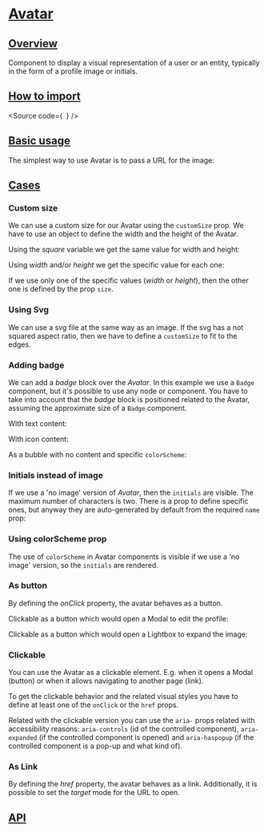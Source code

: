

<Meta of={Stories} />

# [Avatar](#avatar)

## [Overview](#overview)

Component to display a visual representation of a user or an entity, typically in the form of a profile image or initials.

## [How to import](#how-to-import)

<Source
  code={`
`}
/>

## [Basic usage](#basic-usage)

The simplest way to use Avatar is to pass a URL for the image:

<Canvas of={Stories.Base} />

## [Cases](#cases)

### Custom size

We can use a custom size for our Avatar using the `customSize` prop. We have to
use an object to define the width and the height of the Avatar.

Using the _square_ variable we get the same value for width
and height:

<Canvas of={CaseStories.CustomSizeSquare} />

Using _width_ and/or _height_ we get the specific value for each one:

<Canvas of={CaseStories.CustomSizeSpecificSize} />

If we use only one of the specific values (_width_ or _height_), then the other one
is defined by the prop `size`.

<Canvas of={CaseStories.CustomSizeOnlyOne} />

### Using Svg

We can use a svg file at the same way as an image. If the svg has a not squared
aspect ratio, then we have to define a `customSize` to fit to the edges.

<Canvas of={CaseStories.CustomSizeSVG} />

### Adding badge

We can add a _badge_ block over the _Avatar_. In this example we use a `Badge`
component, but it's possible to use any node or component. You have to take into
account that the _badge_ block is positioned related to the Avatar, assuming the
approximate size of a `Badge` component.

With text content:

<Canvas of={CaseStories.WithBadgeText} />

With icon content:

<Canvas of={CaseStories.WithBadgeIcon} />

As a bubble with no content and specific `colorScheme`:

<Canvas of={CaseStories.WithBadgeCustomColor} />

### Initials instead of image

If we use a 'no image' version of _Avatar_, then the `initials` are visible.
The maximum number of characters is two. There is a prop to define specific ones,
but anyway they are auto-generated by default from the required `name` prop:

<Canvas of={CaseStories.InitialsInsteadImage} />

### Using colorScheme prop

The use of `colorScheme` in Avatar components is visible if we use a 'no image'
version, so the `initials` are rendered.

<Canvas of={CaseStories.WithColorScheme} />

### As button

By defining the _onClick_ property, the avatar behaves as a button.

Clickable as a button which would open a Modal to edit the profile:

<Canvas of={CaseStories.ButtonEditable} />

Clickable as a button which would open a Lightbox to expand the image:

<Canvas of={CaseStories.ButtonExpandable} />

### Clickable

You can use the Avatar as a clickable element. E.g. when it opens a Modal (button)
or when it allows navigating to another page (link).

To get the clickable behavior and the related visual styles you have to define at
least one of the `onClick` or the `href` props.

Related with the clickable version you can use the `aria-` props related with
accessibility reasons: `aria-controls` (id of the controlled component),
`aria-expanded` (if the controlled component is opened) and `aria-haspopup`
(if the controlled component is a pop-up and what kind of).

<Canvas of={CaseStories.Clickable} />

### As Link

By defining the _href_ property, the avatar behaves as a link. Additionally, it is possible
to set the _target_ mode for the URL to open.

<Canvas of={CaseStories.Link} />

## [API](#api)

<ArgTypes of={Stories} />

